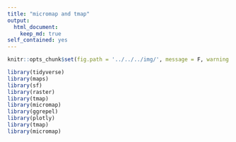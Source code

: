```yaml
---
title: "micromap and tmap"
output: 
  html_document:
    keep_md: true
self_contained: yes
---
```


<script src="../../../js/hideoutput.js"></script>

```r
knitr::opts_chunk$set(fig.path = '../../../img/', message = F, warning = F)

library(tidyverse)
library(maps)
library(sf)
library(raster)
library(tmap)
library(micromap)
library(ggrepel)
library(plotly)
library(tmap)
library(micromap)
```

